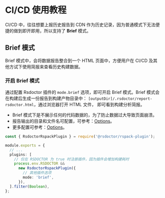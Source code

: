 # CI/CD 使用教程

CI/CD 中，往往想要上报历史报告到 CDN 作为历史记录，因为普通模式下无法便捷的做到即开即用，所以支持了 **Brief** 模式。

## Brief 模式

Brief 模式中，会将数据报告整合到一个 HTML 页面中，方便用户在 CI/CD 及其他方试下使用简报来查看历史构建数据。

### 开启 Brief 模式

通过配置 Rsdoctor 插件的 `mode.brief` 选项，即可开启 Brief 模式。Brief 模式会在构建后生成一份报告到构建产物目录中： `[outputDir]/.rsdoctor/report-rsdoctor.html`，通过浏览器打开 HTML 文件，
即可看到构建分析简报。

- Brief 模式下是不展示任何的代码数据的，为了防止数据过大导致页面崩溃。
- 报告输出的目录和文件名可配置，可参考：[Options](/config/options/options#brief)。
- 更多配置可参考：[Options](/config/options/options#brief)。

```ts title="rspack.config.js"
const { RsdoctorRspackPlugin } = require('@rsdoctor/rspack-plugin');

module.exports = {
  // ...
  plugins: [
    // 仅在 RSDOCTOR 为 true 时注册插件，因为插件会增加构建耗时
    process.env.RSDOCTOR &&
      new RsdoctorRspackPlugin({
        // 其他插件选项
        mode: 'brief',
      }),
  ].filter(Boolean),
};
```
